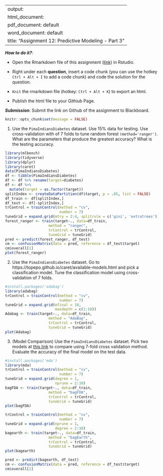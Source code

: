 
---
output: 
  html_document:
  pdf_document: default
  word_document: default
title: "Assignment 12: Predictive Modeling - Part 3"
---

***How to do it?***: 

- Open the Rmarkdown file of this assignment ([link](assignment12.Rmd)) in Rstudio. 

- Right under each **question**, insert  a code chunk (you can use the hotkey `Ctrl + Alt + I` to add a code chunk) and code the solution for the question. 

- `Knit` the rmarkdown file (hotkey: `Ctrl + Alt + K`) to export an html.  

-  Publish the html file to your Githiub Page. 

***Submission***: Submit the link on Github of the assignment to Blackboard.

```r
knitr::opts_chunk$set(message = FALSE)
```


1. Use the `PimaIndiansDiabetes` dataset. Use 15% data for testing. Use cross-validation with of 7 folds to tune random forest `(method='ranger')`.  What are the parameters that produce the greatest accuracy? What is the testing accuracy. 
```r
library(mlbench)
library(tidyverse)
library(dplyr)
library(caret)
data(PimaIndiansDiabetes)
df <- tibble(PimaIndiansDiabetes)
df <- df %>% rename(target=diabetes)
df <- df %>% 
  mutate(target = as.factor(target))
splitIndex <- createDataPartition(df$target, p = .85, list = FALSE)
df_train <- df[splitIndex,]
df_test <- df[-splitIndex,]
trControl = trainControl(method = "cv",
                         number = 7)
tuneGrid = expand.grid(mtry = 2:4, splitrule = c('gini', 'extratrees'), min.node.size = c(1:10))
forest_ranger <- train(target~., data=df_train, 
                    method = "ranger", 
                    trControl = trControl,
                    tuneGrid = tuneGrid)
pred <- predict(forest_ranger, df_test)
cm <- confusionMatrix(data = pred, reference = df_test$target)
cm$overall[1]
plot(forest_ranger)
```

2. Use the `PimaIndiansDiabetes` dataset. Go to https://topepo.github.io/caret/available-models.html and pick a classification model.  Tune the classification model using cross-validation of 7 folds. 
```r
#install.packages('adabag')
library(adabag)
trControl = trainControl(method = "cv",
                         number = 7)
tuneGrid = expand.grid(mfinal = 10,
                       maxdepth = c(1:10))
Adabag <- train(target~., data=df_train, 
                    method = "AdaBag", 
                    trControl = trControl,
                    tuneGrid = tuneGrid)
plot(Adabag)
```

3. (Model Comparison) Use the `PimaIndiansDiabetes` dataset. Pick two models at [this link](https://topepo.github.io/caret/available-models.html) to compare using 7-fold cross validation method. Evaluate the accuracy of the final model on the test data. 
```r
#install.packages('mda')
library(mda)
trControl = trainControl(method = "cv",
                         number = 7)
tuneGrid = expand.grid(degree = 1,
                       nprune = 2:10)
bagFDA <- train(target~., data=df_train, 
                    method = "bagFDA", 
                    trControl = trControl,
                    tuneGrid = tuneGrid)
plot(bagFDA)

trControl = trainControl(method = "cv",
                         number = 7)
tuneGrid = expand.grid(nprune = 1,
                       degree = 2:10)
bagearth <- train(target~., data=df_train, 
                    method = "bagEarth", 
                    trControl = trControl,
                    tuneGrid = tuneGrid)
plot(bagearth)

pred <- predict(bagearth, df_test)
cm <- confusionMatrix(data = pred, reference = df_test$target)
cm$overall[1]
```

